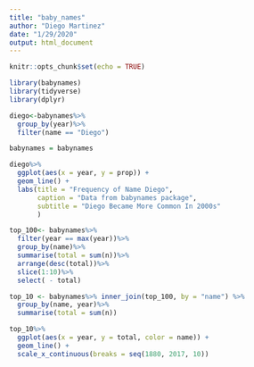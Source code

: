 ```yaml
---
title: "baby_names"
author: "Diego Martinez"
date: "1/29/2020"
output: html_document
---
```


```r
knitr::opts_chunk$set(echo = TRUE)

library(babynames)
library(tidyverse)
library(dplyr)
```


```r
diego<-babynames%>%
  group_by(year)%>%
  filter(name == "Diego")

babynames = babynames
```

```r
diego%>%
  ggplot(aes(x = year, y = prop)) + 
  geom_line() + 
  labs(title = "Frequency of Name Diego",
       caption = "Data from babynames package",
       subtitle = "Diego Became More Common In 2000s"
       )
```

```r
top_100<- babynames%>%
  filter(year == max(year))%>%
  group_by(name)%>%
  summarise(total = sum(n))%>%
  arrange(desc(total))%>%
  slice(1:10)%>%
  select( - total)
```

```r
top_10 <- babynames%>% inner_join(top_100, by = "name") %>%
  group_by(name, year)%>%
  summarise(total = sum(n))
```

```r
top_10%>%
  ggplot(aes(x = year, y = total, color = name)) + 
  geom_line() + 
  scale_x_continuous(breaks = seq(1880, 2017, 10))
```



